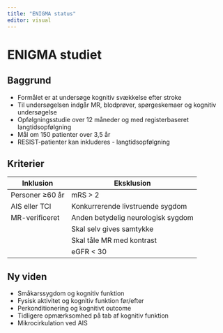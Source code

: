 ```yaml
---
title: "ENIGMA status"
editor: visual
---
```


# ENIGMA studiet

## Baggrund

-   Formålet er at undersøge kognitiv svækkelse efter stroke
-   Til undersøgelsen indgår MR, blodprøver, spørgeskemaer og kognitiv undersøgelse
-   Opfølgningsstudie over 12 måneder og med registerbaseret langtidsopfølgning
-   Mål om 150 patienter over 3,5 år
-   RESIST-patienter kan inkluderes - langtidsopfølgning

## Kriterier

| Inklusion       | Eksklusion                         |
|-----------------|------------------------------------|
| Personer ≥60 år | mRS \> 2                           |
| AIS eller TCI   | Konkurrerende livstruende sygdom   |
| MR-verificeret  | Anden betydelig neurologisk sygdom |
|                 | Skal selv gives samtykke           |
|                 | Skal tåle MR med kontrast          |
|                 | eGFR \< 30                         |

## Ny viden

-   Småkarssygdom og kognitiv funktion
-   Fysisk aktivitet og kognitiv funktion før/efter
-   Perkonditionering og kognitivt outcome
-   Tidligere opmærksomhed på tab af kognitiv funktion
-   Mikrocirkulation ved AIS
